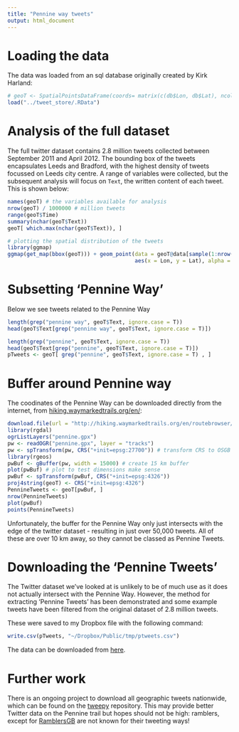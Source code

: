 ```yaml
---
title: "Pennine way tweets"
output: html_document
---
```


# Loading the data

The data was loaded from an sql database originally created by Kirk Harland:

```r
# geoT <- SpatialPointsDataFrame(coords= matrix(c(db$Lon, db$Lat), ncol=2), data=db)
load("../tweet_store/.RData")
```

# Analysis of the full dataset

The full twitter dataset contains 2.8 million tweets collected between September 2011 and April 2012.
The bounding box of the tweets encapsulates Leeds and Bradford, with the highest density of tweets
focussed on Leeds city centre. A range of variables were collected, but the subsequent
analysis will focus on `Text`, the written content of each tweet. This is shown below:


```r
names(geoT) # the variables available for analysis
nrow(geoT) / 1000000 # million tweets
range(geoT$Time)
summary(nchar(geoT$Text))
geoT[ which.max(nchar(geoT$Text)), ]

# plotting the spatial distribution of the tweets
library(ggmap)
ggmap(get_map(bbox(geoT))) + geom_point(data = geoT@data[sample(1:nrow(geoT), size = nrow(geoT) / 10), ],
                                        aes(x = Lon, y = Lat), alpha = 0.1)
```

# Subsetting 'Pennine Way'

Below we see tweets related to the Pennine Way

```r
length(grep("pennine way", geoT$Text, ignore.case = T))
head(geoT$Text[grep("pennine way", geoT$Text, ignore.case = T)])

length(grep("pennine", geoT$Text, ignore.case = T))
head(geoT$Text[grep("pennine", geoT$Text, ignore.case = T)])
pTweets <- geoT[ grep("pennine", geoT$Text, ignore.case = T) , ]
```

# Buffer around Pennine way

The coodinates of the Pennine Way can be downloaded directly from
the internet, from [hiking.waymarkedtrails.org/en/](http://hiking.waymarkedtrails.org/en/):

```r
download.file(url = "http://hiking.waymarkedtrails.org/en/routebrowser/63872/gpx", "pennine.gpx")
library(rgdal)
ogrListLayers("pennine.gpx")
pw <- readOGR("pennine.gpx", layer = "tracks")
pw <- spTransform(pw, CRS("+init=epsg:27700")) # transform CRS to OSGB
library(rgeos)
pwBuf <- gBuffer(pw, width = 15000) # create 15 km buffer
plot(pwBuf) # plot to test dimensions make sense
pwBuf <- spTransform(pwBuf, CRS("+init=epsg:4326"))
proj4string(geoT) <- CRS("+init=epsg:4326")
PennineTweets <- geoT[pwBuf, ]
nrow(PennineTweets)
plot(pwBuf)
points(PennineTweets)
```

Unfortunately, the buffer for the Pennine Way only just intersects with the edge of the
twitter dataset - resulting in just over 50,000 tweets. All of these are over 10 km away,
so they cannot be classed as Pennine Tweets.

# Downloading the 'Pennine Tweets'

The Twitter dataset we've looked at is unlikely to be of much use as it
does not actually intersect with the Pennine Way. However, the method for
extracting 'Pennine Tweets' has been demonstrated and some example tweets
have been filtered from the original dataset of 2.8 million tweets.

These were saved to my Dropbox file with the following command:

```r
write.csv(pTweets, "~/Dropbox/Public/tmp/ptweets.csv")
```

The data can be downloaded from [here](https://dl.dropboxusercontent.com/u/15008199/tmp/ptweets.csv).

# Further work

There is an ongoing project to download all geographic tweets nationwide,
which can be found on the [tweepy](https://github.com/Robinlovelace/tweepy) repository.
This may provide better Twitter data on the Pennine trail but hopes should not be high:
ramblers, except for [RamblersGB](https://twitter.com/RamblersGB) are not known for their tweeting ways!

